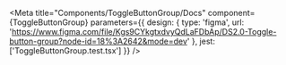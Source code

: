 
<Meta
  title="Components/ToggleButtonGroup/Docs"
  component={ToggleButtonGroup}
  parameters={{
    design: {
      type: 'figma',
      url: 'https://www.figma.com/file/Kgs9CYkgtxdvyQdLaFDbAp/DS2.0-Toggle-button-group?node-id=18%3A2642&mode=dev'
    },
    jest: ['ToggleButtonGroup.test.tsx']
  }}
/>

<Stories />
